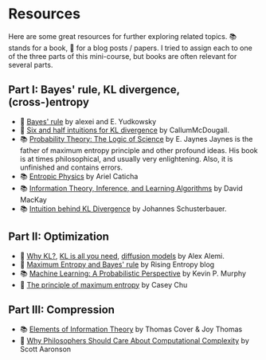 # Resources <a id="resources"></a>

Here are some great resources for further exploring related topics. 📚 stands for a book, 📝 for a blog posts / papers. I tried to assign each to one of the three parts of this mini-course, but books are often relevant for several parts. 


## Part I: Bayes' rule, KL divergence, (cross-)entropy
- 📝 [Bayes' rule](https://www.lesswrong.com/w/bayes-rule) by alexei and E. Yudkowsky
- 📝 [Six and half intuitions for KL divergence](https://www.lesswrong.com/posts/no5jDTut5Byjqb4j5/six-and-a-half-intuitions-for-kl-divergence) by CallumMcDougall. 
- 📚 [Probability Theory: The Logic of Science](https://bayes.wustl.edu/etj/prob/book.pdf) by E. Jaynes <Footnote>Jaynes is the father of maximum entropy principle and other profound ideas. His book is at times philosophical, and usually very enlightening. Also, it is unfinished and contains errors.</Footnote>
- 📚 [Entropic Physics](https://drive.google.com/file/d/1faiZCbg_HnmKayI7hBFWfhNSuZZU451Y/view) by Ariel Caticha 
- 📚 [Information Theory, Inference, and Learning Algorithms](https://www.inference.org.uk/itprnn/book.html) by David MacKay
- 📚 [Intuition behind KL Divergence](https://johfischer.com/2021/12/31/intuitive-explanation-of-the-kullback-leibler-divergence/) by Johannes Schusterbauer. 


## Part II: Optimization
- 📝 [Why KL?](https://blog.alexalemi.com/kl.html), [KL is all you need](https://blog.alexalemi.com/kl-is-all-you-need.html), [diffusion models](https://blog.alexalemi.com/diffusion.html) by Alex Alemi.  
- 📝 [Maximum Entropy and Bayes' rule](https://risingentropy.com/maximum-entropy-and-bayes/) by Rising Entropy blog
- 📚 [Machine Learning: A Probabilistic Perspective](https://probml.github.io/pml-book/book0.html) by Kevin P. Murphy
- 📝 [The principle of maximum entropy](https://caseychu.io/posts/maximum-entropy-kl-divergence-and-bayesian-inference/#:~:text=,one%20with%20the%20maximum%20entropy) by Casey Chu

## Part III: Compression 
- 📚 [Elements of Information Theory](https://www.wiley.com/en-us/Elements+of+Information+Theory%2C+2nd+Edition-p-9780471241959) by Thomas Cover & Joy Thomas
- 📝 [Why Philosophers Should Care About Computational Complexity](https://arxiv.org/abs/1108.1791) by Scott Aaronson
